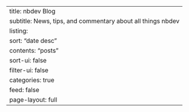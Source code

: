 ---
title: nbdev Blog
subtitle: News, tips, and commentary about all things nbdev
listing:
  sort: "date desc"
  contents: "posts"
  sort-ui: false
  filter-ui: false
  categories: true
  feed: false
page-layout: full
---
